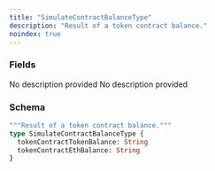 ```yaml
---
title: "SimulateContractBalanceType"
description: "Result of a token contract balance."
noindex: true
---
```


### Fields

<ResponseField name="tokenContractTokenBalance" type="String">
  No description provided
</ResponseField>

<ResponseField name="tokenContractEthBalance" type="String">
  No description provided
</ResponseField>

### Schema


```graphql 
"""Result of a token contract balance."""
type SimulateContractBalanceType {
  tokenContractTokenBalance: String
  tokenContractEthBalance: String
}
```
